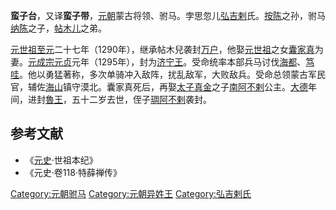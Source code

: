 '''蛮子台'''，又译'''蛮子带'''，[[元朝|元朝]]蒙古将领、驸马。孛思忽儿[[弘吉剌|弘吉剌]]氏。[[按陈|按陈]]之孙，驸马[[纳陈|纳陈]]之子，[[帖木兒_(濟寧郡王)|帖木儿]]之弟。

[[元世祖|元世祖]][[至元_(元世祖)|至元]]二十七年（1290年），继承帖木兒袭封[[万户|万户]]，他娶[[元世祖|元世祖]]之女[[囊家真|囊家真]]为妻。[[元成宗|元成宗]][[元贞|元贞]]元年（1295年），封为[[济宁王|济宁王]]。受命统率本部兵马讨伐[[海都|海都]]、[[笃哇|笃哇]]。他以勇猛著称，多次单骑冲入敌阵，扰乱敌军，大败敌兵。受命总领蒙古军民官，辅佐[[元武宗|海山]]镇守漠北。囊家真死后，再娶[[太子|太子]][[真金|真金]]之子[[南阿不剌|南阿不剌]]公主。[[大德_(元朝)|大德]]年间，进封[[魯王|魯王]]，五十二岁去世，侄子[[琱阿不剌|琱阿不剌]]袭封。
==参考文献==
* 《[[元史|元史]]·世祖本纪》
* 《元史·卷118·特薛禅传》

{{DEFAULTSORT:M}}
[[Category:元朝驸马|Category:元朝驸马]]
[[Category:元朝异姓王|Category:元朝异姓王]]
[[Category:弘吉剌氏|Category:弘吉剌氏]]
